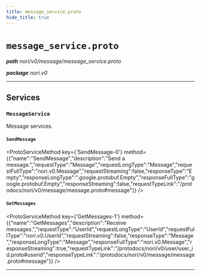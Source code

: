 ```yaml
---
title: message_service.proto
hide_title: true
---
```



# `message_service.proto`
_**path** nori/v0/message/message_service.proto_

_**package** nori.v0_



---

## Services


### `MessageService`

Message services.


#### `SendMessage`
<ProtoServiceMethod key={'SendMessage-0'} method={{"name":"SendMessage","description":"Send a message.","requestType":"Message","requestLongType":"Message","requestFullType":"nori.v0.Message","requestStreaming":false,"responseType":"Empty","responseLongType":".google.protobuf.Empty","responseFullType":"google.protobuf.Empty","responseStreaming":false,"requestTypeLink":"/protodocs/nori/v0/message/message.proto#message"}} />


#### `GetMessages`
<ProtoServiceMethod key={'GetMessages-1'} method={{"name":"GetMessages","description":"Receive messages.","requestType":"UserId","requestLongType":"UserId","requestFullType":"nori.v0.UserId","requestStreaming":false,"responseType":"Message","responseLongType":"Message","responseFullType":"nori.v0.Message","responseStreaming":true,"requestTypeLink":"/protodocs/nori/v0/user/user_id.proto#userid","responseTypeLink":"/protodocs/nori/v0/message/message.proto#message"}} />


---


  